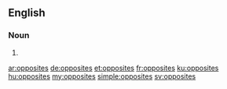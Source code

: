 ==English==

===Noun===
{{head|en|plural}}

# {{plural of|opposite|lang=en}}

[[ar:opposites]]
[[de:opposites]]
[[et:opposites]]
[[fr:opposites]]
[[ku:opposites]]
[[hu:opposites]]
[[my:opposites]]
[[simple:opposites]]
[[sv:opposites]]